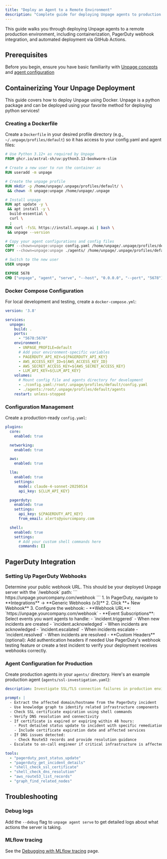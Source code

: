 ```yaml
---
title: "Deploy an Agent to a Remote Environment"
description: "Complete guide for deploying Unpage agents to production environments with Docker, PagerDuty integration, and GitHub Actions CI/CD"
---
```


This guide walks you through deploying Unpage agents to a remote production environment, including containerization, PagerDuty webhook integration, and automated deployment via GitHub Actions.

## Prerequisites

Before you begin, ensure you have basic familiarity with [Unpage concepts](/concepts/agents) and [agent configuration](/commands/agent)

## Containerizing Your Unpage Deployment

This guide covers how to deploy Unpage using Docker. Unpage is a python package and can be deployed using your favorite method for deploying python services!

### Creating a Dockerfile

Create a `Dockerfile` in your desired profile directory (e.g., `~/.unpage/profiles/default`) so it has access to your config.yaml and agent files:

```dockerfile
# Use Python 3.12+ as required by Unpage
FROM ghcr.io/astral-sh/uv:python3.13-bookworm-slim

# Create a new user to run the container as
RUN useradd -m unpage

# Create the unpage profile
RUN mkdir -p /home/unpage/.unpage/profiles/default/ \
 && chown -R unpage:unpage /home/unpage/.unpage

# Install unpage
RUN apt update -y \
 && apt install -y \
  build-essential \
  curl \
  ;
RUN curl -fsSL https://install.unpage.ai | bash \
 && unpage --version

# Copy your agent configurations and config files
COPY --chown=unpage:unpage config.yaml /home/unpage/.unpage/profiles/default/config.yaml
COPY --chown=unpage:unpage ./agents/ /home/unpage/.unpage/profiles/default/agents/

# Switch to the new user
USER unpage

EXPOSE 5678
CMD ["unpage", "agent", "serve", "--host", "0.0.0.0", "--port", "5678"]
```


### Docker Compose Configuration

For local development and testing, create a `docker-compose.yml`:

```yaml
version: '3.8'

services:
  unpage:
    build: .
    ports:
      - "5678:5678"
    environment:
      - UNPAGE_PROFILE=default
      # Add your environment-specific variables
      - PAGERDUTY_API_KEY=${PAGERDUTY_API_KEY}
      - AWS_ACCESS_KEY_ID=${AWS_ACCESS_KEY_ID}
      - AWS_SECRET_ACCESS_KEY=${AWS_SECRET_ACCESS_KEY}
      - LLM_API_KEY=${LLM_API_KEY}
    volumes:
      # Mount config file and agents directory for development
      - ./config.yaml:/root/.unpage/profiles/default/config.yaml
      - ./agents:/root/.unpage/profiles/default/agents
    restart: unless-stopped
```

### Configuration Management

Create a production-ready `config.yaml`:

```yaml
plugins:
  core:
    enabled: true

  networking:
    enabled: true

  aws:
    enabled: true

  llm:
    enabled: true
    settings:
      model: claude-4-sonnet-20250514
      api_key: ${LLM_API_KEY}

  pagerduty:
    enabled: true
    settings:
      api_key: ${PAGERDUTY_API_KEY}
      from_email: alerts@yourcompany.com

  shell:
    enabled: true
    settings:
      # Add your custom shell commands here
      commands: []
```

## PagerDuty Integration

### Setting Up PagerDuty Webhooks

<Steps>
  <Step title="Configure your production webhook URL">
    Determine your public webhook URL. This should be your deployed Unpage server with the `/webhook` path:
    ```
    https://unpage.yourcompany.com/webhook
    ```
  </Step>

  <Step title="Create PagerDuty webhook">
    1. In PagerDuty, navigate to **Integrations** → **Generic Webhooks (v3)**
    2. Click **+ New Webhook**
    3. Configure the webhook:
       - **Webhook URL**: `https://unpage.yourcompany.com/webhook`
       - **Event Subscriptions**: Select events you want agents to handle:
         - `incident.triggered` - When new incidents are created
         - `incident.acknowledged` - When incidents are acknowledged
         - `incident.escalated` - When incidents escalate
         - `incident.resolved` - When incidents are resolved
       - **Custom Headers** (optional): Add authentication headers if needed
  </Step>

  <Step title="Test the webhook">
    Use PagerDuty's webhook testing feature or create a test incident to verify your deployment receives webhooks correctly.
  </Step>
</Steps>

### Agent Configuration for Production

Create production agents in your `agents/` directory. Here's an example production agent (`agents/ssl-investigation.yaml`):

```yaml
description: Investigate SSL/TLS connection failures in production environments

prompt: |
  - Extract the affected domain/hostname from the PagerDuty incident
  - Use knowledge graph to identify related infrastructure components
  - Check SSL certificate expiration using shell commands
  - Verify DNS resolution and connectivity
  - If certificate is expired or expiring within 48 hours:
    - Post detailed status update to incident with specific remediation steps
    - Include certificate expiration date and affected services
  - If DNS issues detected:
    - Check Route53 records and provide resolution guidance
  - Escalate to on-call engineer if critical infrastructure is affected

tools:
  - "pagerduty_post_status_update"
  - "pagerduty_get_incident_details"
  - "shell_check_ssl_certificate"
  - "shell_check_dns_resolution"
  - "aws_route53_list_records"
  - "graph_find_related_nodes"
```

## Troubleshooting

### Debug logs

Add the `--debug` flag to `unpage agent serve` to get detailed logs about what actions the server is taking.

### MLflow tracing

See the [Debugging with MLflow tracing](./mlflow-tracing) page.

